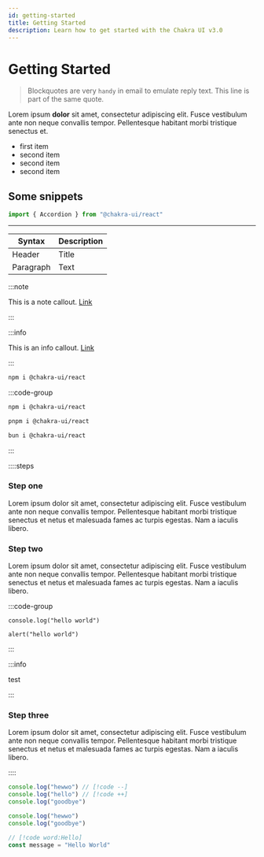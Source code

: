 ```yaml
---
id: getting-started
title: Getting Started
description: Learn how to get started with the Chakra UI v3.0
---
```


# Getting Started

> Blockquotes are very `handy` in email to emulate reply text. This line is part
> of the same quote.

Lorem ipsum **dolor** sit amet, consectetur adipiscing elit. Fusce vestibulum
ante non neque convallis tempor. Pellentesque habitant morbi tristique senectus
et.

- first item
- second item
- second item
- second item

## Some snippets

```js
import { Accordion } from "@chakra-ui/react"
```

---

| Syntax    | Description |
| --------- | ----------- |
| Header    | Title       |
| Paragraph | Text        |

:::note

This is a note callout. [Link](https://google.com)

:::

:::info

This is an info callout. [Link](https://google.com)

:::

```bash [Terminal]
npm i @chakra-ui/react
```

:::code-group

```bash [npm]
npm i @chakra-ui/react
```

```bash [pnpm]
pnpm i @chakra-ui/react
```

```bash [bun]
bun i @chakra-ui/react
```

:::

::::steps

### Step one

Lorem ipsum dolor sit amet, consectetur adipiscing elit. Fusce vestibulum ante
non neque convallis tempor. Pellentesque habitant morbi tristique senectus et
netus et malesuada fames ac turpis egestas. Nam a iaculis libero.

### Step two

Lorem ipsum dolor sit amet, consectetur adipiscing elit. Fusce vestibulum ante
non neque convallis tempor. Pellentesque habitant morbi tristique senectus et
netus et malesuada fames ac turpis egestas. Nam a iaculis libero.

:::code-group

```tsx [console.log]
console.log("hello world")
```

```tsx [alert]
alert("hello world")
```

:::

:::info

test

:::

### Step three

Lorem ipsum dolor sit amet, consectetur adipiscing elit. Fusce vestibulum ante
non neque convallis tempor. Pellentesque habitant morbi tristique senectus et
netus et malesuada fames ac turpis egestas. Nam a iaculis libero.

::::

```ts
console.log("hewwo") // [!code --]
console.log("hello") // [!code ++]
console.log("goodbye")
```

```ts {1}
console.log("hewwo")
console.log("goodbye")
```

```ts
// [!code word:Hello]
const message = "Hello World"
```

<Example name="breadcrumb-basic" />
